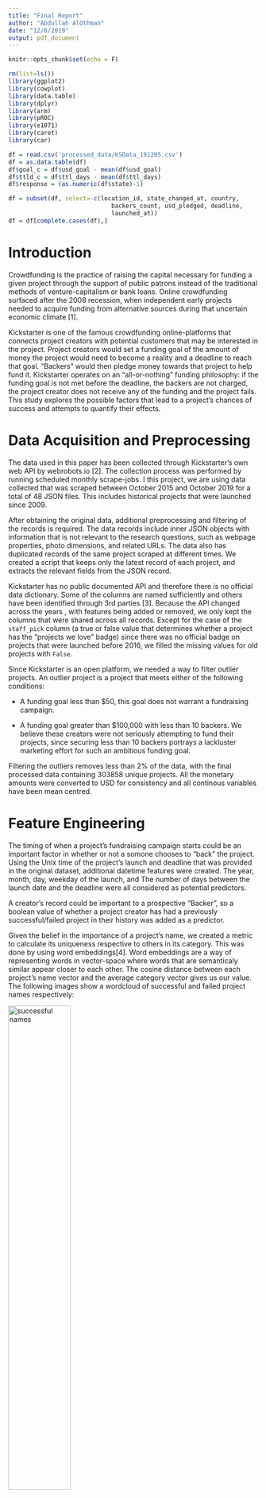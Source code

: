 ```yaml
---
title: "Final Report"
author: "Abdullah AlOthman"
date: "12/8/2019"
output: pdf_document
---
```


```r
knitr::opts_chunk$set(echo = F)
```

```r
rm(list=ls())
library(ggplot2)
library(cowplot)
library(data.table)
library(dplyr)
library(arm)
library(pROC)
library(e1071)
library(caret)
library(car)
```

```r
df = read.csv('processed_data/KSData_191205.csv')
df = as.data.table(df)
df$goal_c = df$usd_goal - mean(df$usd_goal)
df$ttld_c = df$ttl_days - mean(df$ttl_days)
df$response = (as.numeric(df$state)-1)

df = subset(df, select=-c(location_id, state_changed_at, country, 
                             backers_count, usd_pledged, deadline,
                             launched_at))
df = df[complete.cases(df),]

```

# Introduction
	
Crowdfunding is the practice of raising the capital necessary for funding a given project through the support of public patrons instead of the traditional methods of venture-capitalism or bank loans. Online crowdfunding surfaced after the 2008 recession, when independent early projects needed to acquire funding from alternative sources during that uncertain economic climate [1]. 
	
Kickstarter is one of the famous crowdfunding online-platforms that connects project creators with potential customers that may be interested in the project. Project creators would set a funding goal of the amount of money the project would need to become a reality and a deadline to reach that goal. “Backers” would then pledge money towards that project to help fund it. Kickstarter operates on an “all-or-nothing” funding philosophy: if the funding goal is not met before the deadline, the backers are not charged, the project creator does not receive any of the funding and the project fails. This study explores the possible factors that lead to a project’s chances of success and attempts to quantify their effects.

# Data Acquisition and Preprocessing

The data used in this paper has been collected through Kickstarter’s own web API by webrobots.io [2]. The collection process was performed by running scheduled monthly scrape-jobs. I this project, we are using data collected that was scraped between October 2015 and October 2019 for a total of 48 JSON files. This includes historical projects that were launched since 2009.
  
After obtaining the original data, additional preprocessing and filtering of the records is required. The data records include inner JSON objects with information that is not relevant to the research questions, such as webpage properties, photo dimensions, and related URLs. The data also has duplicated records of the same project scraped at different times. We created a script that keeps only the latest record of each project, and extracts the relevant fields from the JSON record.

Kickstarter has no public documented API and therefore there is no official data dictionary. Some of the columns are named sufficiently and others have been identified through 3rd parties [3]. Because the API changed across the years , with features being added or removed, we only kept the columns that were shared across all records. Except for the case of the `staff_pick` column (a true or false value that determines whether a project has the "projects we love" badge) since there was no official badge on projects that were launched before 2016, we filled the missing values for old projects with `False`.

Since Kickstarter is an open platform, we needed a way to filter outlier projects. An outlier project is a project that meets either of the following conditions:

- A funding goal less than $50, this goal does not warrant a fundraising campaign.

- A funding goal greater than $100,000 with less than 10 backers. We believe these creators were not seriously attempting to fund their projects, since securing less than 10 backers portrays a lackluster marketing effort for such an ambitious funding goal.

Filtering the outliers removes less than 2% of the data, with the final processed data containing 303858 unique projects. All the monetary amounts were converted to USD for consistency and all continous variables have been mean centred.

# Feature Engineering

The timing of when a project's fundraising campaign starts could be an important factor in whether or not a somone chooses to "back" the project. Using the Unix time of the project's launch and deadline that was provided in the original dataset, additional datetime features were created. The year, month, day, weekday of the launch, and The number of days between the launch date and the deadline were all considered as potential predictors.

A creator's record could be important to a prospective "Backer", so a boolean value of whether a project creator has had a previously successful/failed project in their history was added as a predictor.

Given the belief in the importance of a project's name, we created a metric to calculate its uniqueness respective to others in its category. This was done by using word embeddings[4]. Word embeddings are a way of representing words in vector-space where words that are semanticaly similar appear closer to each other. The cosine distance between each project's name vector and the average category vector gives us our value.
The following images show a wordcloud of successful and failed project names respectively:

![successful names](wordclouds/successful_name_cloud.png){#id .class width=50% height=50%}
![failed names](wordclouds/failed_name_cloud.png){#id .class width=50% height=50%}

# EDA
```r
grouped_bars = function(data, groups, labels, flip=T) {
  
  gdf = df[, .(count = .N), groups]
  gdf = gdf %>% group_by(get(groups[1])) %>% mutate(percent = count/sum(count))
  
  p = ggplot(gdf)+
    geom_bar(aes(x=get(groups[2]), 
                 fill=get(groups[2]), 
                 y=percent*100), 
             stat='identity', 
             width=.2)+
    facet_grid(~get(groups[1]))+
    geom_text(data = gdf, 
              aes(x=get(groups[2]), 
                  y=percent*100, 
                  label=scales::percent(round(percent, 4))), 
              vjust=-.3)+
    theme(
      axis.text.x = element_blank(),
      legend.position = "None",
      axis.title.x = element_text(size = 10),
      axis.title.y = element_text(size = 10)
    )+
    xlab(labels[1])+
    ylab(labels[2])
  if(flip){
    p = p + coord_flip()}
  
  return(p)
}

percentage_bars = function(data, group, labels, flip=T) {
  
  gdf = df[, .(count = .N), group]
  gdf = gdf %>% group_by(get(group)) %>% mutate(percent = count/sum(gdf$count))
  
  p = ggplot(gdf)+
    geom_bar(aes(x=get(group), 
                 fill=get(group), 
                 y=percent*100), 
             stat='identity', 
             width=.2)+
    geom_text(data = gdf, 
              aes(x=get(group), 
                  y=percent*100, 
                  label=scales::percent(round(percent, 4))), 
              hjust=-.3)+
    theme(
      axis.text.x = element_blank(),
      legend.position = "None",
      axis.title.x = element_text(size = 10),
      axis.title.y = element_text(size = 10)
    )+
    xlab(labels[1])+
    ylab(labels[2])
  if(flip){
    p = p + coord_flip()}
  
  return(p)
}

```

Thankfully, the data is almost perfectly balanced with 51% of the projects succeeding to meet their funding goal. The data includes projects based in 22 unique countries, with most of the projects being based in either the United States, Canada or Great Britain. 
Due to the imbalanced distribution we decided to group the countries based on location, the groups are:

|Group|Countries|
|---|---|
|Europe|Italy, Germany, Spain, Netherlands, Belgium, Luxemburg, Austria, Denmark, France, Ireland, Norway, Sweden|
|North America|United States, Canada, Mexico|
|Asia|Hong Kong, Singapore, Japan|
|Oceania|Australia, New Zealand|
|Great Britain|England, Scotland, Wales, North Ireland|


```r
# p1 = grouped_bars(df, c('main_category', 'state'), c('Primary Categories', 'Percentage of Success Rates'), F)
p2 = grouped_bars(df, c('country_group', 'state'), c('Country Group', 'Percentage of Success Rates'), F) 
p3 = grouped_bars(df, c('staff_pick', 'state'), c('Featured by Staff', 'Percentage of Success Rates'), F)
p4 = grouped_bars(df, c('previously_successful', 'state'), c('Creator has Succesfully Funded a Project Before', 'Percentage of Success Rates'), F)

cowplot::plot_grid(p2, cowplot::plot_grid(p3,p4, ncol=2), scale=.93, rel_heights=c(1.3,1))

```

From the EDA plots, we see that they corroborate some of what we suspected when we stated feature engineering. The rates of a project's success vary based on its launch dates, location, whether it has been featured by the staff, and the project creator's history. The insight gained here will guide the model selection process.

NOTE: Additional EDA plots available in the Appendix

# Model

To answer the main research question of what factors affect a project's chances of success, we set that as the model's response variable. All the base predictors were included with the addition of the engineered features and interactions such as the interaction between the funding goal and the campaign length. Stepwise AIC is then preformed to optimize that selection. The final selected model's formula is:

$Logit(\hat\pi_{success}) = \beta_0USD\_goal_{centered}+\beta_1TTL\_days_{centered}+\beta_2Staff\_Pick +$ $\beta_3Previously\_Successful + \beta_4Previously\_Failed + \beta_5USD\_goal_{centered}:TTL\_days_{centered}+\beta_6Name\_Uniqueness+$
$\sum_{j=2}^{J}\beta_{7j}Main\_Category + \sum_{j=2}^{J}\beta_{8j}Country\_Group +$
$\sum_{j=2}^{J}\beta_{9j}Launch\_year +\sum_{j=2}^{J}\beta_{10j}Launch\_month +$
$\sum_{j=2}^{J}\beta_{11j}Launch\_Day +\sum_{j=2}^{J}\beta_{12j}Launch\_WeekDay$


```r
model = glm(response ~ main_category + staff_pick + previously_successful +
    as.factor(launch_year) + goal_c + ttld_c + name_uniqueness +
    previously_failed + launch_month + country_group + launch_wday +
    as.factor(launch_day) + goal_c:ttld_c, family = binomial, data=df)
```

The model has an AUC of 0.8, an Accuracy of 72% and a Sensitivity of 68%
Checking the VIF of the model shows that there is no collinearity between our predictors. However, inspecting the binned diagnostic plots (Available in the Appendix) we see some anomalies in the plot that no amount of transformation or binning has fixed. We will proceed to the inference with caution.

# Results & Conclusion

From the final model, we can say with reasonable confidence that compared to the baseline (an Art project based in Asia by a first-time creator with an average funding goal of $12450, an average name within its categoray, a ttl of 33 days that launched on a Friday on April 2009).

- A creator that has successfully funded a project is 6.4 times more likely to successfully fund subsequent projects
- A creator that has previously failed at funding a project is 53% less likely to successfully fund subsequent projects
- Projects based in Europe are 44% less likely to succeed
- Staff pick increases the odds ratio by a factor of 9.6
- the categories most likely to succeed are Design (6.37), Theater (3.86) then Comics (53% more likely)
- projects that have names which are semantically different than projects in their category are less likely to succeed ( 8% less likely per .1 cosine distance)
- March projects are 7% more likely to succeed and July projects are 20% less likely to succeed
- Projects launched on a Tuesday are 20% more likely to succeed
- Launching a project on the first day of the month is at least 13% more likely to succeed than a similar project that launches on any other day
- The likelihood of a project's success decreases by 2% for every additional day they add to the average fundraising campaign length (33 days).
- The likelihood of a project's success decreases by (2e-5)% for every additional dollar they add to the average funding goal ($12450).


it should be noted that this model has some limitations, The binned residual plot has some abnormalities as mentioned previously. The data is also missing some highly relevant information that would be useful for future work, such as the reward tiers of the project, the promotional video attached to the project and the popularity of creator prior to their project.

All the code used for this project can be found on https://github.com/abdaloth/ks-success

\newpage
# References

[1] Calic, G. (2018). Crowdfunding. In B. Warf (Ed.), The SAGE Encyclopedia of the internet (pp. 112-114). Thousand Oaks,, CA: SAGE Publications, Inc. doi: 10.4135/9781473960367.n40

[2] Kickstarter Datasets, Retrieved from https://webrobots.io/kickstarter-datasets/

[3] Kickstarter API description, Retrieved from https://github.com/markolson/kickscraper/wiki/Datatypes

[4] Mikolov, Tomas; et al. (2013). "Efficient Estimation of Word Representations in Vector Space". arXiv:1301.3781


# Appendix

```r

binnedplot(x=fitted(model),y=residuals(model,"resp"),xlab="Pred. probabilities",
           col.int="red4",ylab="Avg. residuals",main="Binned residual plot",col.pts="navy")

grouped_bars(df, c('main_category', 'state'), c('Primary Categories', 'Percentage of Success Rates'), F)
grouped_bars(df, c('previously_failed', 'state'), c('Creator has Failed a Previous Project', 'Percentage of Success Rates'), F)

percentage_bars(df,'main_category', c('Primary Categories', 'Percentage of Projects per Category'), T)
percentage_bars(df,'country_group', c('Country Group', 'Percentage of Projects per Group'), T)
percentage_bars(df,'staff_pick', c('Primary Categories', 'Percentage of Projects that were picked'), T)

jtools::summ(model, exp = TRUE, digits=3, model.info = FALSE, model.fit = FALSE)

```
